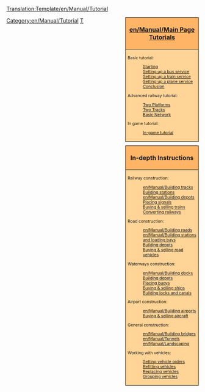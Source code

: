 <noinclude>[[Translation:Template/en/Manual/Tutorial]]</noinclude><noinclude></noinclude>
<!--
NOTE:
Aqueducts should go under 'bridges' (with a link from building locks and canals), as aqueducts are in fact bridges but then for ships.

Possible future tutorials not already in list:
- [[Industrial Service]] / [[FIRS Walkthrough]]
- Multistations
--><div style="float:right; padding-left:12px; background:none;">
<div style="width:180px; border:1px solid #000000; background:#ffb466; padding:5px; -moz-border-radius-topleft:5px; -moz-border-radius-topright:5px; font-size: 12pt;">
<center><strong><font size="3">[[en/Manual/Main Page]] [[en/Manual/Tutorial/Main Page|Tutorials]]</font></strong></center>
</div>
<div style="width:180px;  border:1px solid black; border-top-width: 0px; background:#ffd496; padding:5px; font-size: 8pt;">

Basic tutorial:
:[[en/Manual/Tutorial/Main Page|Starting]]
:[[en/Manual/Tutorial/Buses|Setting up a bus service]]
:[[en/Manual/Tutorial/Trains|Setting up a train service]]
:[[en/Manual/Tutorial/Planes|Setting up a plane service]]
:[[en/Manual/Tutorial/Conclusion|Conclusion]]
Advanced railway tutorial:
:[[en/Manual/Tutorial/Two Platforms|Two Platforms]]
:[[en/Manual/Tutorial/Two Tracks|Two Tracks]]
:[[en/Manual/Tutorial/Basic Network|Basic Network]]
In game tutorial:
:[[en/Manual/Tutorial/In-game tutorial|In-game tutorial]]

</div>

<div style="width:180px; border:1px solid #000000; background:#ffb466; padding:5px; font-size: 12pt; margin-top: 10px;">
<center><strong><font size="3">In-depth Instructions</font></strong></center>
</div>
<div style="width:180px;  border:1px solid black; border-top-width: 0px; background:#ffd496; padding:5px; -moz-border-radius-bottomleft:5px; -moz-border-radius-bottomright:8px; font-size: 8pt;">
<span style="font-weight:bold;">

Railway construction:
:[[en/Manual/Building tracks]]
:[[en/Manual/Building railway stations|Building stations]]
:[[en/Manual/Building depots]]
:[[en/Manual/Building signals|Placing signals]]
:[[en/Manual/Buying trains|Buying &amp; selling trains]]
:[[en/Manual/Convert rail|Converting railways]]

Road construction:
:[[en/Manual/Building roads]]
:[[en/Manual/Building stations and loading bays]]
:[[en/Manual/Building road depots|Building depots]]
:[[en/Manual/Buying road vehicles|Buying &amp; selling road vehicles]]

Waterways construction:
:[[en/Manual/Building docks]]
:[[en/Manual/Building ship depots|Building depots]]
:[[en/Manual/Building buoys|Placing buoys]]
:[[en/Manual/Buying ships|Buying &amp; selling ships]]
:[[en/Manual/Building canals|Building locks and canals]]

Airport construction:
:[[en/Manual/Building airports]]
:[[en/Manual/Buying aircraft|Buying &amp; selling aircraft]]

General construction:
:[[en/Manual/Building bridges]]
:[[en/Manual/Tunnels]]
:[[en/Manual/Landscaping]]

Working with vehicles:
:[[en/Manual/Orders|Setting vehicle orders]]
:[[en/Manual/Refit|Refitting vehicles]]
:[[en/Manual/Replace vehicles|Replacing vehicles]]
:[[en/Manual/Vehicle groups|Grouping vehicles]]

</span>
</div>
</div><includeonly>[[Category:en/Manual/Tutorial]]</includeonly><noinclude>

[[Category:en/Manual/Base Set/Navigation|T]]
</noinclude>